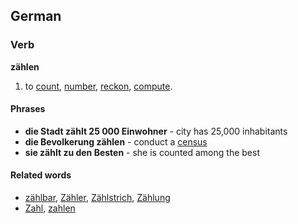 ==German==
===Verb===
'''zählen'''
# to [[count]], [[number]], [[reckon]], [[compute]].

====Phrases====
* '''die Stadt zählt 25 000 Einwohner''' - city has 25,000 inhabitants
* '''die Bevolkerung zählen''' - conduct a [[census]]
* '''sie zählt zu den Besten''' - she is counted among the best

====Related words====
* [[zählbar]], [[Zähler]], [[Zählstrich]], [[Zählung]]
* [[Zahl]], [[zahlen]]